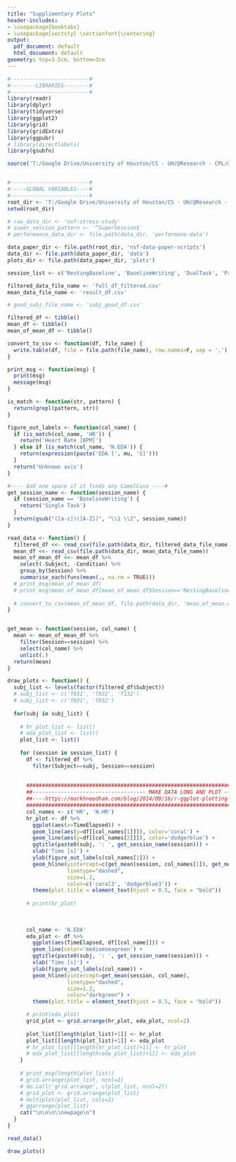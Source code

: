 ```yaml
---
title: "Supplimentary Plots"
header-includes:
- \usepackage{booktabs}
- \usepackage{sectsty} \sectionfont{\centering}
output:
  pdf_document: default
  html_document: default
geometry: top=3.5cm, bottom=3cm
---
```



```r

#-------------------------#
#--------LIBRARIES--------#
#-------------------------#
library(readr)
library(dplyr)
library(tidyverse)
library(ggplot2)
library(grid)
library(gridExtra)
library(ggpubr)
# library(directlabels)
library(gsubfn)

source('T:/Google Drive/University of Houston/CS - UH/@Research - CPL/@Projects/NsfStressDataCuration/nsf-data-paper-scripts/@multiplot.R')


#-------------------------#
#-----GLOBAL VARIABLES----#
#-------------------------#
root_dir <- 'T:/Google Drive/University of Houston/CS - UH/@Research - CPL/@Projects/NsfStressDataCuration'
setwd(root_dir)

# raw_data_dir <- 'nsf-stress-study'
# super_session_pattern <- '^SuperSession$' 
# performance_data_dir <- file.path(data_dir, 'performane-data')

data_paper_dir <- file.path(root_dir, 'nsf-data-paper-scripts')
data_dir <- file.path(data_paper_dir, 'data')
plots_dir <- file.path(data_paper_dir, 'plots')

session_list <- c('RestingBaseline', 'BaselineWriting', 'DualTask', 'Presentation', 'StressCondition')

filtered_data_file_name <- 'full_df_filtered.csv'
mean_data_file_name <- 'result_df.csv'

# good_subj_file_name <- 'subj_good_df.csv'

filtered_df <- tibble()
mean_df <- tibble()
mean_of_mean_df <- tibble()
``` 


```r
convert_to_csv <- function(df, file_name) {
  write.table(df, file = file.path(file_name), row.names=F, sep = ',')
}

print_msg <- function(msg) {
  print(msg)
  message(msg)
}

is_match <- function(str, pattern) { 
  return(grepl(pattern, str)) 
}

figure_out_labels <- function(col_name) { 
  if (is_match(col_name, 'HR')) { 
    return('Heart Rate [BPM]') 
  } else if (is_match(col_name, 'N.EDA')) { 
    return(expression(paste('EDA [', mu, 'S]'))) 
  } 
  return('Unknown axis')
}

#---- Add one space if it finds any CamelCase ----#
get_session_name <- function(session_name) {
  if (session_name == 'BaselineWriting') {
    return('Single Task')
  }
  return(gsub("([a-z])([A-Z])", "\\1 \\2", session_name))
}

read_data <- function() {
  filtered_df <<- read_csv(file.path(data_dir, filtered_data_file_name))
  mean_df <<- read_csv(file.path(data_dir, mean_data_file_name))
  mean_of_mean_df <<- mean_df %>% 
    select(-Subject, -Condition) %>% 
    group_by(Session) %>% 
    summarise_each(funs(mean(., na.rm = TRUE)))
  # print_msg(mean_of_mean_df)
  # print_msg(mean_of_mean_df[mean_of_mean_df$Session=='RestingBaseline', 'PP'])
  
  # convert_to_csv(mean_of_mean_df, file.path(data_dir, 'mean_of_mean.csv'))
}


get_mean <- function(session, col_name) {
  mean <- mean_of_mean_df %>%
    filter(Session==session) %>%
    select(col_name) %>% 
    unlist(.)
  return(mean)
}

draw_plots <- function() {
  subj_list <- levels(factor(filtered_df$Subject))
  # subj_list <- c('T031', 'T032', 'T132')
  # subj_list <- c('T031', 'T032')
  
  for(subj in subj_list) {
    
    # hr_plot_list <- list()
    # eda_plot_list <- list()
    plot_list <- list()
    
    for (session in session_list) {
      df <- filtered_df %>% 
        filter(Subject==subj, Session==session)
      
      
      ##########################################################################################################
      ##------------------------------------ MAKE DATA LONG AND PLOT -----------------------------------------##
      ##----https://markhneedham.com/blog/2014/09/16/r-ggplot-plotting-multiple-variables-on-a-line-chart/----##
      ##########################################################################################################
      col_names <- c('HR', 'N.HR')
      hr_plot <- df %>%
        ggplot(aes(x=TimeElapsed)) +
        geom_line(aes(y=df[[col_names[1]]]), color='coral') +
        geom_line(aes(y=df[[col_names[2]]]), color='dodgerblue') +
        ggtitle(paste0(subj, ': ', get_session_name(session))) +
        xlab('Time [s]') +
        ylab(figure_out_labels(col_names[1])) +
        geom_hline(yintercept=c(get_mean(session, col_names[1]), get_mean(session, col_names[2])), 
                   linetype="dashed", 
                   size=1.2,
                   color=c('coral3', 'dodgerblue3')) +
        theme(plot.title = element_text(hjust = 0.5, face = "bold"))
      
      # print(hr_plot)
      
      
      
      col_name <- 'N.EDA'
      eda_plot <- df %>%
        ggplot(aes(TimeElapsed, df[[col_name]])) +
        geom_line(color='mediumseagreen') +
        ggtitle(paste0(subj, ': ', get_session_name(session))) +
        xlab('Time [s]') +
        ylab(figure_out_labels(col_name)) +
        geom_hline(yintercept=get_mean(session, col_name), 
                   linetype="dashed", 
                   size=1.2,
                   color="darkgreen") +
        theme(plot.title = element_text(hjust = 0.5, face = "bold"))

      # print(eda_plot)
      grid_plot <- grid.arrange(hr_plot, eda_plot, ncol=2)
      
      plot_list[[length(plot_list)+1]] <- hr_plot
      plot_list[[length(plot_list)+1]] <- eda_plot
      # hr_plot_list[[length(hr_plot_list)+1]] <- hr_plot
      # eda_plot_list[[length(eda_plot_list)+1]] <- eda_plot
    }
    
    # print_msg(length(plot_list))
    # grid.arrange(plot_list, ncol=2)
    # do.call('grid.arrange', c(plot_list, ncol=2))
    # grid_plot <- grid.arrange(plot_list)
    # multiplot(plot_list, cols=2)
    # ggarrange(plot_list)
    cat("\n\n\n\\newpage\n")
  }
}
```

<!-- READ DATA GLOBLALLY -->
```r
read_data()
```

\newpage
<!-- DRAW PLOTS -->
```r
draw_plots()
```
